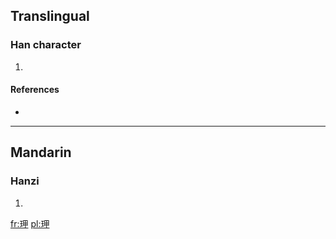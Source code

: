 ==Translingual==

===Han character===
{{Han char|rn=96|rad=玉|as=05|sn=9|four=1615<sub>0</sub>|canj=一土田中 (MGWL)}}

# {{defn|Han|sort=玉05}}

====References====
* {{Han ref|kx=0729.080|dkj=20902|hdz=21106.070|uh=73BE|ud=29630|bh=CFD2|bd=53202}}

----

==Mandarin==

===Hanzi===
{{cmn-hanzi|pin=[[jiǎ]] ([[jia3]])|wg=chia<sup>3</sup>}}

# {{defn|lang=cmn|sort=玉05}}

[[fr:玾]]
[[pl:玾]]
